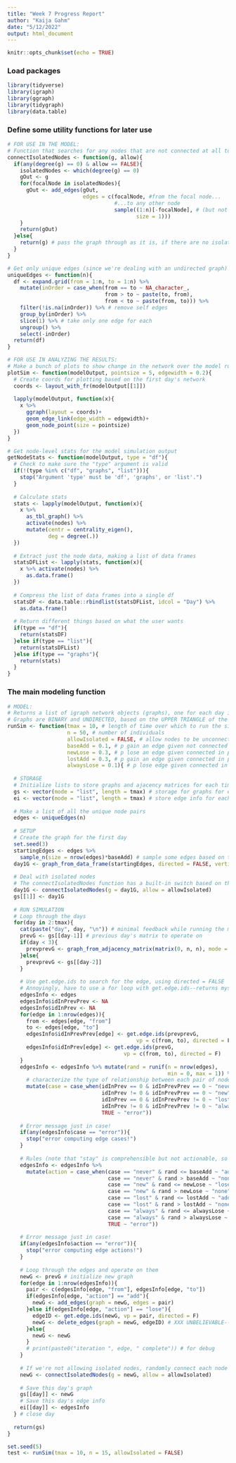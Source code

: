```yaml
---
title: "Week 7 Progress Report"
author: "Kaija Gahm"
date: "5/12/2022"
output: html_document
---
```


```r
knitr::opts_chunk$set(echo = TRUE)
```

### Load packages
```r
library(tidyverse)
library(igraph)
library(ggraph)
library(tidygraph)
library(data.table)
```

### Define some utility functions for later use
```r
# FOR USE IN THE MODEL:
# Function that searches for any nodes that are not connected at all to other nodes, and attaches them to one other node at random.
connectIsolatedNodes <- function(g, allow){
  if(any(degree(g) == 0) & allow == FALSE){
    isolatedNodes <- which(degree(g) == 0)
    gOut <- g
    for(focalNode in isolatedNodes){
      gOut <- add_edges(gOut, 
                        edges = c(focalNode, #from the focal node...
                                  #...to any other node
                                  sample((1:n)[-focalNode], # (but not self!)
                                         size = 1)))
    }
    return(gOut)
  }else{
    return(g) # pass the graph through as it is, if there are no isolated nodes
  }
}

# Get only unique edges (since we're dealing with an undirected graph)
uniqueEdges <- function(n){
  df <- expand.grid(from = 1:n, to = 1:n) %>%
    mutate(inOrder = case_when(from == to ~ NA_character_, 
                               from > to ~ paste(to, from),
                               from < to ~ paste(from, to))) %>%
    filter(!is.na(inOrder)) %>% # remove self edges
    group_by(inOrder) %>%
    slice(1) %>% # take only one edge for each
    ungroup() %>%
    select(-inOrder)
  return(df)
}

# FOR USE IN ANALYZING THE RESULTS:
# Make a bunch of plots to show change in the network over the model run
plotSim <- function(modelOutput, pointsize = 5, edgewidth = 0.2){
  # Create coords for plotting based on the first day's network
  coords <- layout_with_fr(modelOutput[[1]])
  
  lapply(modelOutput, function(x){
    x %>%
      ggraph(layout = coords)+
      geom_edge_link(edge_width = edgewidth)+
      geom_node_point(size = pointsize)
  })
}

# Get node-level stats for the model simulation output
getNodeStats <- function(modelOutput, type = "df"){
  # Check to make sure the "type" argument is valid
  if(!(type %in% c("df", "graphs", "list"))){
    stop("Argument 'type' must be 'df', 'graphs', or 'list'.")
  }
  
  # Calculate stats
  stats <- lapply(modelOutput, function(x){
    x %>% 
      as_tbl_graph() %>%
      activate(nodes) %>%
      mutate(centr = centrality_eigen(),
             deg = degree(.))
  })
  
  # Extract just the node data, making a list of data frames
  statsDFList <- lapply(stats, function(x){
    x %>% activate(nodes) %>% 
      as.data.frame()
  })
  
  # Compress the list of data frames into a single df
  statsDF <- data.table::rbindlist(statsDFList, idcol = "Day") %>% 
    as.data.frame()
  
  # Return different things based on what the user wants
  if(type == "df"){
    return(statsDF)
  }else if(type == "list"){
    return(statsDFList)
  }else if(type == "graphs"){
    return(stats)
  }
}
```

### The main modeling function
```r
# MODEL:
# Returns a list of igraph network objects (graphs), one for each day in 1:tmax. 
# Graphs are BINARY and UNDIRECTED, based on the UPPER TRIANGLE of the adjacency matrix. 
runSim <- function(tmax = 10, # length of time over which to run the simulation
                   n = 50, # number of individuals
                   allowIsolated = FALSE, # allow nodes to be unconnected? If F, randomly connects each unconnected node with one other node.
                   baseAdd = 0.1, # p gain an edge given not connected in either of the previous two time steps
                   newLose = 0.3, # p lose an edge given connected in prev time step but not prev prev
                   lostAdd = 0.3, # p gain an edge given connected in prev prev time step but not prev
                   alwaysLose = 0.1){ # p lose edge given connected in previous 2 time steps)
  
  # STORAGE
  # Initialize lists to store graphs and ajacency matrices for each time step
  gs <- vector(mode = "list", length = tmax) # storage for graphs for each day--this will be the output.
  ei <- vector(mode = "list", length = tmax) # store edge info for each day
  
  # Make a list of all the unique node pairs
  edges <- uniqueEdges(n)
  
  # SETUP
  # Create the graph for the first day
  set.seed(3)
  startingEdges <- edges %>%
    sample_n(size = nrow(edges)*baseAdd) # sample some edges based on the probability of creating edges out of nowhere
  day1G <- graph_from_data_frame(startingEdges, directed = FALSE, vertices = 1:n)
  
  # Deal with isolated nodes
  # The connectIsolatedNodes function has a built-in switch based on the allowIsolated parameter.
  day1G <- connectIsolatedNodes(g = day1G, allow = allowIsolated)
  gs[[1]] <- day1G
  
  # RUN SIMULATION
  # Loop through the days
  for(day in 2:tmax){
    cat(paste("day", day, "\n")) # minimal feedback while running the model, for sanity check on speed
    prevG <- gs[[day-1]] # previous day's matrix to operate on
    if(day < 3){
      prevprevG <- graph_from_adjacency_matrix(matrix(0, n, n), mode = "upper", diag = FALSE) # if we don't have enough info to get the am from two days ago, make a zeroes graph
    }else{
      prevprevG <- gs[[day-2]]
    }
    
    # Use get.edge.ids to search for the edge, using directed = FALSE
    # Annoyingly, have to use a for loop with get.edge.ids--returns mysterious weird results if I try to use it with mutate. Not sure why. I wonder if there's a vectorized alternative in tidygraph. Need to investigate this further.
    edgesInfo <- edges
    edgesInfo$idInPrevPrev <- NA
    edgesInfo$idInPrev <- NA
    for(edge in 1:nrow(edges)){
      from <- edges[edge, "from"]
      to <- edges[edge, "to"]
      edgesInfo$idInPrevPrev[edge] <- get.edge.ids(prevprevG, 
                                         vp = c(from, to), directed = F)
      edgesInfo$idInPrev[edge] <- get.edge.ids(prevG, 
                                     vp = c(from, to), directed = F)
    }
    edgesInfo <- edgesInfo %>% mutate(rand = runif(n = nrow(edges), 
                                                   min = 0, max = 1)) %>% # draw random number for each individual edge
      # characterize the type of relationship between each pair of nodes
      mutate(case = case_when(idInPrev == 0 & idInPrevPrev == 0 ~ "never",
                              idInPrev != 0 & idInPrevPrev == 0 ~ "new",
                              idInPrev == 0 & idInPrevPrev != 0 ~ "lost",
                              idInPrev != 0 & idInPrevPrev != 0 ~ "always",
                              TRUE ~ "error"))
    
    # Error message just in case!
    if(any(edgesInfo$case == "error")){
      stop("error computing edge cases!")
    }
    
    # Rules (note that "stay" is comprehensible but not actionable, so I've translated it into ADD/LOSE)
    edgesInfo <- edgesInfo %>%
      mutate(action = case_when(case == "never" & rand <= baseAdd ~ "add",
                                case == "never" & rand > baseAdd ~ "none",
                                case == "new" & rand <= newLose ~ "lose",
                                case == "new" & rand > newLose ~ "none",
                                case == "lost" & rand <= lostAdd ~ "add",
                                case == "lost" & rand > lostAdd ~ "none",
                                case == "always" & rand <= alwaysLose ~ "lose",
                                case == "always" & rand > alwaysLose ~ "none",
                                TRUE ~ "error"))
    
    # Error message just in case!
    if(any(edgesInfo$action == "error")){
      stop("error computing edge actions!")
    }
    
    # Loop through the edges and operate on them
    newG <- prevG # initialize new graph
    for(edge in 1:nrow(edgesInfo)){
      pair <- c(edgesInfo[edge, "from"], edgesInfo[edge, "to"])
      if(edgesInfo[edge, "action"] == "add"){
        newG <- add_edges(graph = newG, edges = pair)
      }else if(edgesInfo[edge, "action"] == "lose"){
        edgeID <- get.edge.ids(newG, vp = pair, directed = F)
        newG <- delete_edges(graph = newG, edgeID) # XXX UNBELIEVABLE--WHY DOES DELETE_EDGES WORK DIFFERENTLY THAN ADD_EDGES??????
      }else{
        newG <- newG
      }
      # print(paste0("iteration ", edge, " complete")) # for debug
    }
    
    # If we're not allowing isolated nodes, randomly connect each node one time.
    newG <- connectIsolatedNodes(g = newG, allow = allowIsolated)
    
    # Save this day's graph
    gs[[day]] <- newG
    # Save this day's edge info
    ei[[day]] <- edgesInfo
  } # close day
  
  return(gs)
}
```

```r
set.seed(5)
test <- runSim(tmax = 10, n = 15, allowIsolated = FALSE)
```


